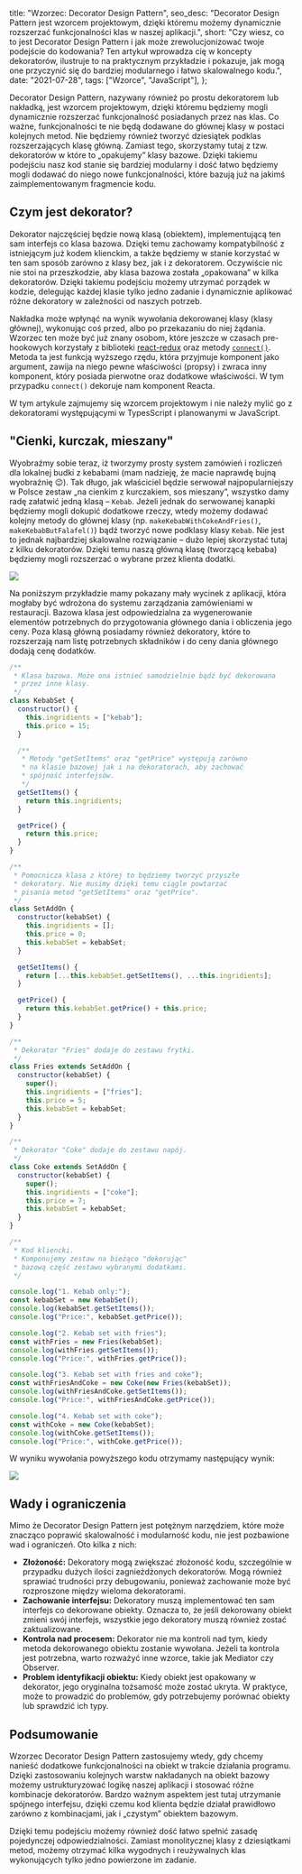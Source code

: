
  title: "Wzorzec: Decorator Design Pattern",
  seo_desc:
    "Decorator Design Pattern jest wzorcem projektowym, dzięki któremu możemy dynamicznie rozszerzać funkcjonalności klas w naszej aplikacji.",
  short:
    "Czy wiesz, co to jest Decorator Design Pattern i jak może zrewolucjonizować twoje podejście do kodowania? Ten artykuł wprowadza cię w koncepty dekoratorów, ilustruje to na praktycznym przykładzie i pokazuje, jak mogą one przyczynić się do bardziej modularnego i łatwo skalowalnego kodu.",
  date: "2021-07-28",
  tags: ["Wzorce", "JavaScript"],
};

Decorator Design Pattern, nazywany również po prostu dekoratorem lub nakładką, jest wzorcem projektowym, dzięki któremu będziemy mogli dynamicznie rozszerzać funkcjonalność posiadanych przez nas klas. Co ważne, funkcjonalności te nie będą dodawane do głównej klasy w postaci kolejnych metod. Nie będziemy również tworzyć dziesiątek podklas rozszerzających klasę główną. Zamiast tego, skorzystamy tutaj z tzw. dekoratorów w które to „opakujemy” klasy bazowe. Dzięki takiemu podejściu nasz kod stanie się bardziej modularny i dość łatwo będziemy mogli dodawać do niego nowe funkcjonalności, które bazują już na jakimś zaimplementowanym fragmencie kodu.

## Czym jest dekorator?

Dekorator najczęściej będzie nową klasą (obiektem), implementującą ten sam interfejs co klasa bazowa. Dzięki temu zachowamy kompatybilność z istniejącym już kodem klienckim, a także będziemy w stanie korzystać w ten sam sposób zarówno z klasy bez, jak i z dekoratorem. Oczywiście nic nie stoi na przeszkodzie, aby klasa bazowa została „opakowana” w kilka dekoratorów. Dzięki takiemu podejściu możemy utrzymać porządek w kodzie, delegując każdej klasie tylko jedno zadanie i dynamicznie aplikować różne dekoratory w zależności od naszych potrzeb.

Nakładka może wpłynąć na wynik wywołania dekorowanej klasy (klasy głównej), wykonując coś przed, albo po przekazaniu do niej żądania. Wzorzec ten może być już znany osobom, które jeszcze w czasach pre-hookowych korzystały z biblioteki [react-redux](https://react-redux.js.org/) oraz metody [`connect()`](https://react-redux.js.org/api/connect). Metoda ta jest funkcją wyższego rzędu, która przyjmuje komponent jako argument, zawija na niego pewne właściwości (propsy) i zwraca inny komponent, który posiada pierwotne oraz dodatkowe właściwości. W tym przypadku `connect()` dekoruje nam komponent Reacta.

<Info title="TypeScript / ES7" type="info">
  W tym artykule zajmujemy się wzorcem projektowym i nie należy mylić go z
  dekoratorami występującymi w TypesScript i planowanymi w JavaScript.
</Info>

## "Cienki, kurczak, mieszany"

Wyobraźmy sobie teraz, iż tworzymy prosty system zamówień i rozliczeń dla lokalnej budki z kebabami (mam nadzieję, że macie naprawdę bujną wyobraźnię 😉). Tak długo, jak właściciel będzie serwował najpopularniejszy w Polsce zestaw „na cienkim z kurczakiem, sos mieszany”, wszystko damy radę załatwić jedną klasą – `Kebab`. Jeżeli jednak do serwowanej kanapki będziemy mogli dokupić dodatkowe rzeczy, wtedy możemy dodawać kolejny metody do głównej klasy (np. `makeKebabWithCokeAndFries()`, `makeKebabButFalafel()`) bądź tworzyć nowe podklasy klasy `Kebab`. Nie jest to jednak najbardziej skalowalne rozwiązanie – dużo lepiej skorzystać tutaj z kilku dekoratorów. Dzięki temu naszą główną klasę (tworzącą kebaba) będziemy mogli rozszerzać o wybrane przez klienta dodatki.

<img src="/blog/decorator-design-pattern/kebs.gif" />

Na poniższym przykładzie mamy pokazany mały wycinek z aplikacji, która mogłaby być wdrożona do systemu zarządzania zamówieniami w restauracji. Bazowa klasa jest odpowiedzialna za wygenerowanie elementów potrzebnych do przygotowania głównego dania i obliczenia jego ceny. Poza klasą główną posiadamy również dekoratory, które to rozszerzają nam listę potrzebnych składników i do ceny dania głównego dodają cenę dodatków.

```js
/**
 * Klasa bazowa. Może ona istnieć samodzielnie bądź być dekorowana
 * przez inne klasy.
 */
class KebabSet {
  constructor() {
    this.ingridients = ["kebab"];
    this.price = 15;
  }

  /**
   * Metody "getSetItems" oraz "getPrice" występują zarówno
   * na klasie bazowej jak i na dekoratorach, aby zachować
   * spójność interfejsów.
   */
  getSetItems() {
    return this.ingridients;
  }

  getPrice() {
    return this.price;
  }
}

/**
 * Pomocnicza klasa z której to będziemy tworzyć przyszłe
 * dekoratory. Nie musimy dzięki temu ciągle powtarzać
 * pisania metod "getSetItems" oraz "getPrice".
 */
class SetAddOn {
  constructor(kebabSet) {
    this.ingridients = [];
    this.price = 0;
    this.kebabSet = kebabSet;
  }

  getSetItems() {
    return [...this.kebabSet.getSetItems(), ...this.ingridients];
  }

  getPrice() {
    return this.kebabSet.getPrice() + this.price;
  }
}

/**
 * Dekorator "Fries" dodaje do zestawu frytki.
 */
class Fries extends SetAddOn {
  constructor(kebabSet) {
    super();
    this.ingridients = ["fries"];
    this.price = 5;
    this.kebabSet = kebabSet;
  }
}

/**
 * Dekorator "Coke" dodaje do zestawu napój.
 */
class Coke extends SetAddOn {
  constructor(kebabSet) {
    super();
    this.ingridients = ["coke"];
    this.price = 7;
    this.kebabSet = kebabSet;
  }
}

/**
 * Kod kliencki.
 * Komponujemy zestaw na bieżąco "dekorując"
 * bazową część zestawu wybranymi dodatkami.
 */

console.log("1. Kebab only:");
const kebabSet = new KebabSet();
console.log(kebabSet.getSetItems());
console.log("Price:", kebabSet.getPrice());

console.log("2. Kebab set with fries");
const withFries = new Fries(kebabSet);
console.log(withFries.getSetItems());
console.log("Price:", withFries.getPrice());

console.log("3. Kebab set with fries and coke");
const withFriesAndCoke = new Coke(new Fries(kebabSet));
console.log(withFriesAndCoke.getSetItems());
console.log("Price:", withFriesAndCoke.getPrice());

console.log("4. Kebab set with coke");
const withCoke = new Coke(kebabSet);
console.log(withCoke.getSetItems());
console.log("Price:", withCoke.getPrice());
```

W wyniku wywołania powyższego kodu otrzymamy następujący wynik:

<img src="/blog/decorator-design-pattern/results.webp" />

## Wady i ograniczenia

Mimo że Decorator Design Pattern jest potężnym narzędziem, które może znacząco poprawić skalowalność i modularność kodu, nie jest pozbawione wad i ograniczeń. Oto kilka z nich:

- **Złożoność:** Dekoratory mogą zwiększać złożoność kodu, szczególnie w przypadku dużych ilości zagnieżdżonych dekoratorów. Mogą również sprawiać trudności przy debugowaniu, ponieważ zachowanie może być rozproszone między wieloma dekoratorami.
- **Zachowanie interfejsu:** Dekoratory muszą implementować ten sam interfejs co dekorowane obiekty. Oznacza to, że jeśli dekorowany obiekt zmieni swój interfejs, wszystkie jego dekoratory muszą również zostać zaktualizowane.
- **Kontrola nad procesem:** Dekorator nie ma kontroli nad tym, kiedy metoda dekorowanego obiektu zostanie wywołana. Jeżeli ta kontrola jest potrzebna, warto rozważyć inne wzorce, takie jak Mediator czy Observer.
- **Problem identyfikacji obiektu:** Kiedy obiekt jest opakowany w dekorator, jego oryginalna tożsamość może zostać ukryta. W praktyce, może to prowadzić do problemów, gdy potrzebujemy porównać obiekty lub sprawdzić ich typy.

## Podsumowanie

Wzorzec Decorator Design Pattern zastosujemy wtedy, gdy chcemy nanieść dodatkowe funkcjonalności na obiekt w trakcie działania programu. Dzięki zastosowaniu kolejnych warstw nakładanych na obiekt bazowy możemy ustrukturyzować logikę naszej aplikacji i stosować różne kombinacje dekoratorów. Bardzo ważnym aspektem jest tutaj utrzymanie spójnego interfejsu, dzięki czemu kod klienta będzie działał prawidłowo zarówno z kombinacjami, jak i „czystym” obiektem bazowym.

Dzięki temu podejściu możemy również dość łatwo spełnić zasadę pojedynczej odpowiedzialności. Zamiast monolitycznej klasy z dziesiątkami metod, możemy otrzymać kilka wygodnych i reużywalnych klas wykonujących tylko jedno powierzone im zadanie.
